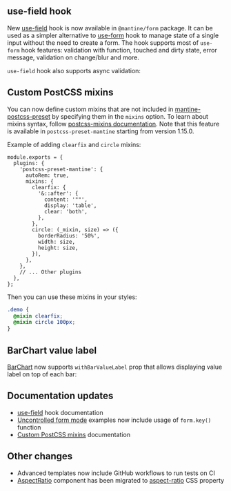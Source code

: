 

## use-field hook

New [use-field](/form/use-field) hook is now available in `@mantine/form` package.
It can be used as a simpler alternative to [use-form](/form/use-form) hook to manage state of a single input without the need to create a form.
The hook supports most of `use-form` hook features: validation with function, touched and
dirty state, error message, validation on change/blur and more.

<Demo data={FieldDemos.validateOnChange} />

`use-field` hook also supports async validation:

<Demo data={FieldDemos.asyncValidation} />

## Custom PostCSS mixins

You can now define custom mixins that are not included in [mantine-postcss-preset](/styles/postcss-preset) by specifying them
in the `mixins` option. To learn about mixins syntax, follow [postcss-mixins documentation](https://github.com/postcss/postcss-mixins#readme).
Note that this feature is available in `postcss-preset-mantine` starting from version 1.15.0.

Example of adding `clearfix` and `circle` mixins:

```tsx
module.exports = {
  plugins: {
    'postcss-preset-mantine': {
      autoRem: true,
      mixins: {
        clearfix: {
          '&::after': {
            content: '""',
            display: 'table',
            clear: 'both',
          },
        },
        circle: (_mixin, size) => ({
          borderRadius: '50%',
          width: size,
          height: size,
        }),
      },
    },
    // ... Other plugins
  },
};
```

Then you can use these mixins in your styles:

```scss
.demo {
  @mixin clearfix;
  @mixin circle 100px;
}
```

## BarChart value label

[BarChart](/charts/bar-chart) now supports `withBarValueLabel` prop that allows
displaying value label on top of each bar:

<Demo data={BarChartDemos.barValueLabel} />

## Documentation updates

- [use-field](/form/use-field) hook documentation
- [Uncontrolled form mode](/form/uncontrolled) examples now include usage of `form.key()` function
- [Custom PostCSS mixins](/styles/postcss-preset/#custom-mixins) documentation

## Other changes

- Advanced templates now include GitHub workflows to run tests on CI
- [AspectRatio](/core/aspect-ratio) component has been migrated to [aspect-ratio](https://developer.mozilla.org/en-US/docs/Web/CSS/aspect-ratio) CSS property

